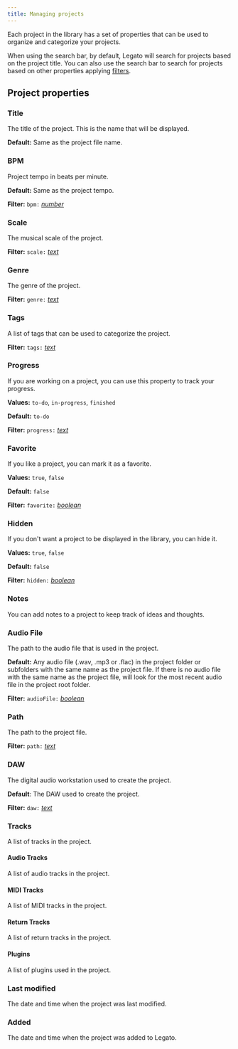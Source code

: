 ```yaml
---
title: Managing projects
---
```

Each project in the library has a set of properties that can be used to organize and categorize your projects.

When using the search bar, by default, Legato will search for projects based on the project title. You can also use the search bar to search for projects based on other properties applying [filters](/legato/search-filters).

## Project properties

### Title

The title of the project. This is the name that will be displayed.

**Default:** Same as the project file name.

### BPM

Project tempo in beats per minute.

**Default:** Same as the project tempo.

**Filter:** `bpm:` [*number*](/legato/search-filters#number)

### Scale

The musical scale of the project.

**Filter:** `scale:` [*text*](/legato/search-filters#text)

### Genre

The genre of the project.

**Filter:** `genre:` [*text*](/legato/search-filters#text)

### Tags

A list of tags that can be used to categorize the project.

**Filter:** `tags:` [*text*](/legato/search-filters#text)

### Progress

If you are working on a project, you can use this property to track your progress.

**Values:** `to-do`, `in-progress`, `finished`

**Default:** `to-do`

**Filter:** `progress:` [*text*](/legato/search-filters#text)

### Favorite

If you like a project, you can mark it as a favorite.

**Values:** `true`, `false`

**Default:** `false`

**Filter:** `favorite:` [*boolean*](/legato/search-filters#boolean)


### Hidden

If you don't want a project to be displayed in the library, you can hide it.

**Values:** `true`, `false`

**Default:** `false`

**Filter:** `hidden:` [*boolean*](/legato/search-filters#boolean)

### Notes

You can add notes to a project to keep track of ideas and thoughts.

### Audio File

The path to the audio file that is used in the project.

**Default:** Any audio file (.wav, .mp3 or .flac) in the project folder or subfolders with the same name as the project file. If there is no audio file with the same name as the project file, will look for the most recent audio file in the project root folder.

**Filter:** `audioFile:` [*boolean*](/legato/search-filters#boolean)

### Path

The path to the project file.

**Filter:** `path:` [*text*](/legato/search-filters#text)

### DAW

The digital audio workstation used to create the project.

**Default**: The DAW used to create the project.

**Filter:** `daw:` [*text*](/legato/search-filters#text)

### Tracks

A list of tracks in the project.

#### Audio Tracks

A list of audio tracks in the project.

#### MIDI Tracks

A list of MIDI tracks in the project.

#### Return Tracks

A list of return tracks in the project.

#### Plugins

A list of plugins used in the project.

### Last modified

The date and time when the project was last modified.

### Added

The date and time when the project was added to Legato.
